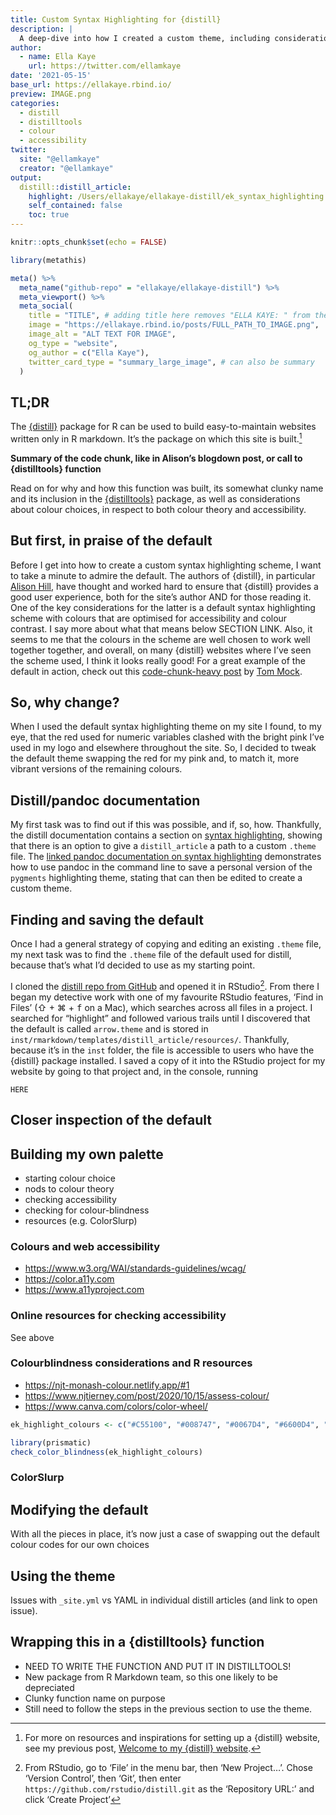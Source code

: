 ```yaml
---
title: Custom Syntax Highlighting for {distill}
description: |
  A deep-dive into how I created a custom theme, including considerations in choosing a good-looking and accessible colour palette
author: 
  - name: Ella Kaye
    url: https://twitter.com/ellamkaye
date: '2021-05-15'
base_url: https://ellakaye.rbind.io/
preview: IMAGE.png
categories:
  - distill
  - distilltools
  - colour
  - accessibility
twitter:
  site: "@ellamkaye"
  creator: "@ellamkaye"
output:
  distill::distill_article:
    highlight: /Users/ellakaye/ellakaye-distill/ek_syntax_highlighting.theme
    self_contained: false
    toc: true
---
```


```r
knitr::opts_chunk$set(echo = FALSE)
```

```r
library(metathis)

meta() %>%
  meta_name("github-repo" = "ellakaye/ellakaye-distill") %>%
  meta_viewport() %>%
  meta_social(
    title = "TITLE", # adding title here removes "ELLA KAYE: " from the front
    image = "https://ellakaye.rbind.io/posts/FULL_PATH_TO_IMAGE.png", 
    image_alt = "ALT TEXT FOR IMAGE",
    og_type = "website",
    og_author = c("Ella Kaye"),
    twitter_card_type = "summary_large_image", # can also be summary
  )
```

## TL;DR

The [{distill}](https://rstudio.github.io/distill/) package for R can be used to build easy-to-maintain websites written only in R markdown. It's the package on which this site is built.^[For more on resources and inspirations for setting up a {distill} website, see my previous post, [Welcome to my {distill} website](https://ellakaye.rbind.io/posts/2021-05-08-welcome-to-my-distill-website/).]

**Summary of the code chunk, like in Alison's blogdown post, or call to {distilltools} function**

Read on for why and how this function was built, its somewhat clunky name and its inclusion in the [{distilltools}](https://github.com/EllaKaye/distilltools) package, as well as considerations about colour choices, in respect to both colour theory and accessibility.

## But first, in praise of the default

Before I get into how to create a custom syntax highlighting scheme, I want to take a minute to admire the default. The authors of {distill}, in particular [Alison Hill](https://alison.rbind.io), have thought and worked hard to ensure that {distill} provides a good user experience, both for the site's author AND for those reading it. One of the key considerations for the latter is a default syntax highlighting scheme with colours that are optimised for accessibility and colour contrast. I say more about what that means below SECTION LINK. Also, it seems to me that the colours in the scheme are well chosen to work well together together, and overall, on many {distill} websites where I've seen the scheme used, I think it looks really good! For a great example of the default in action, check out this [code-chunk-heavy post](https://themockup.blog/posts/2021-03-07-creating-a-custom-gt-function-for-aligning-first-row-text-and-testing-it-with-testthat/) by [Tom Mock](https://twitter.com/thomas_mock).

## So, why change?
When I used the default syntax highlighting theme on my site I found, to my eye, that the red used for numeric variables clashed with the bright pink I've used in my logo and elsewhere throughout the site. So, I decided to tweak the default theme swapping the red for my pink and, to match it, more vibrant versions of the remaining colours.

## Distill/pandoc documentation
My first task was to find out if this was possible, and if, so, how. Thankfully, the distill documentation contains a section on [syntax highlighting](https://rstudio.github.io/distill/#syntax-highlighting), showing that there is an option to give a `distill_article` a path to a custom `.theme` file. The [linked pandoc documentation on syntax highlighting](https://pandoc.org/MANUAL.html#syntax-highlighting) demonstrates how to use pandoc in the command line to save a personal version of the `pygments` highlighting theme, stating that can then be edited to create a custom theme. 

## Finding and saving the default
Once I had a general strategy of copying and editing an existing `.theme` file, my next task was to find the `.theme` file of the default used for distill, because that's what I'd decided to use as my starting point.

I cloned the [distill repo from GitHub](https://github.com/rstudio/distill) and opened it in RStudio^[From RStudio, go to 'File' in the menu bar, then 'New Project...'. Chose 'Version Control', then 'Git', then enter `https://github.com/rstudio/distill.git` as the 'Repository URL:' and click 'Create Project']. From there I began my detective work with one of my favourite RStudio features, 'Find in Files' (⇧ + ⌘ + <kbd>f</kbd> on a Mac), which searches across all files in a project. I searched for "highlight" and followed various trails until I discovered that the default is called `arrow.theme` and is stored in `inst/rmarkdown/templates/distill_article/resources/`. Thankfully, because it's in the `inst` folder, the file is accessible to users who have the {distill} package installed. I saved a copy of it into the RStudio project for my website by going to that project and, in the console, running

```
HERE
```

## Closer inspection of the default

## Building my own palette

- starting colour choice
- nods to colour theory
- checking accessibility
- checking for colour-blindness
- resources (e.g. ColorSlurp)

### Colours and web accessibility

- <https://www.w3.org/WAI/standards-guidelines/wcag/>
- <https://color.a11y.com>
- <https://www.a11yproject.com>

### Online resources for checking accessibility

See above

### Colourblindness considerations and R resources

- <https://njt-monash-colour.netlify.app/#1>
- <https://www.njtierney.com/post/2020/10/15/assess-colour/>
- <https://www.canva.com/colors/color-wheel/>

```r
ek_highlight_colours <- c("#C55100", "#008747", "#0067D4", "#6600D4", "#D40067")
```

```r
library(prismatic)
check_color_blindness(ek_highlight_colours)
```


### ColorSlurp

## Modifying the default

With all the pieces in place, it's now just a case of swapping out the default colour codes for our own choices

## Using the theme

Issues with `_site.yml` vs YAML in individual distill articles (and link to open issue).

## Wrapping this in a {distilltools} function

- NEED TO WRITE THE FUNCTION AND PUT IT IN DISTILLTOOLS!
- New package from R Markdown team, so this one likely to be depreciated
- Clunky function name on purpose
- Still need to follow the steps in the previous section to use the theme.
